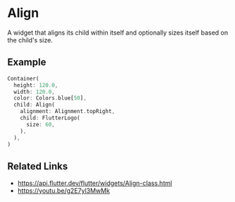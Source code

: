 
<Meta of={AlignStories} />

# Align

A widget that aligns its child within itself and optionally sizes itself based on the child's size.

<YouTubeVideoPlayer videoId="g2E7yl3MwMk" />

## Example

```dart liveslice=Align
Container(
  height: 120.0,
  width: 120.0,
  color: Colors.blue[50],
  child: Align(
    alignment: Alignment.topRight,
    child: FlutterLogo(
      size: 60,
    ),
  ),
)
```

## Related Links

- https://api.flutter.dev/flutter/widgets/Align-class.html
- https://youtu.be/g2E7yl3MwMk
